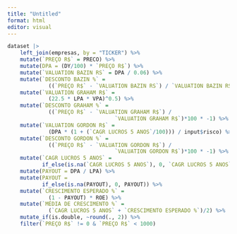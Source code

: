```yaml
---
title: "Untitled"
format: html
editor: visual
---
```




```r
dataset |> 
    left_join(empresas, by = "TICKER") %>% 
    mutate(`PREÇO R$` = PRECO) %>%
    mutate(DPA = (DY/100) * `PREÇO R$`) %>% 
    mutate(`VALUATION BAZIN RS` = DPA / 0.06) %>% 
    mutate(`DESCONTO BAZIN %` = 
             ((`PREÇO R$` - `VALUATION BAZIN RS`) / `VALUATION BAZIN RS`) * 100 * -1) %>% 
    mutate(`VALUATION GRAHAM R$` = 
             (22.5 * LPA * VPA)^0.5) %>% 
    mutate(`DESCONTO GRAHAM %` = 
             ((`PREÇO R$` - `VALUATION GRAHAM R$`) / 
                                  `VALUATION GRAHAM R$`)*100 * -1) %>% 
    mutate(`VALUATION GORDON R$` = 
             (DPA * (1 + (`CAGR LUCROS 5 ANOS`/100))) / input$risco) %>% 
    mutate(`DESCONTO GORDON %` = 
             ((`PREÇO R$` - `VALUATION GORDON R$`) / 
                                  `VALUATION GORDON R$`)*100 * -1) %>% 
    mutate(`CAGR LUCROS 5 ANOS` = 
           if_else(is.na(`CAGR LUCROS 5 ANOS`), 0, `CAGR LUCROS 5 ANOS`)) %>%
    mutate(PAYOUT = DPA / LPA) %>% 
    mutate(PAYOUT = 
           if_else(is.na(PAYOUT), 0, PAYOUT)) %>%
    mutate(`CRESCIMENTO ESPERADO %` = 
             (1 - PAYOUT) * ROE) %>% 
    mutate(`MÉDIA DE CRESCIMENTO %` = 
             (`CAGR LUCROS 5 ANOS` + `CRESCIMENTO ESPERADO %`)/2) %>% 
    mutate_if(is.double, ~round(., 2)) %>% 
    filter(`PREÇO R$` != 0 & `PREÇO R$` < 1000) 
```


